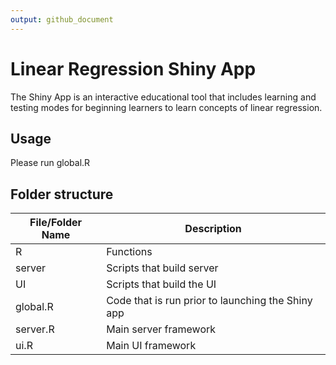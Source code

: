 ```yaml
---
output: github_document
---
```


<!-- README.md is generated from README.Rmd. Please edit that file -->

# Linear Regression Shiny App

<!-- badges: start -->
<!-- badges: end -->

The Shiny App is an interactive educational tool that includes learning and testing modes for beginning learners to learn concepts of linear regression.  

## Usage

Please run global.R

## Folder structure

File/Folder Name  | Description
------------- | -------------
R  | Functions
server  | Scripts that build server
UI | Scripts that build the UI
global.R | Code that is run prior to launching the Shiny app
server.R  | Main server framework
ui.R  | Main UI framework
